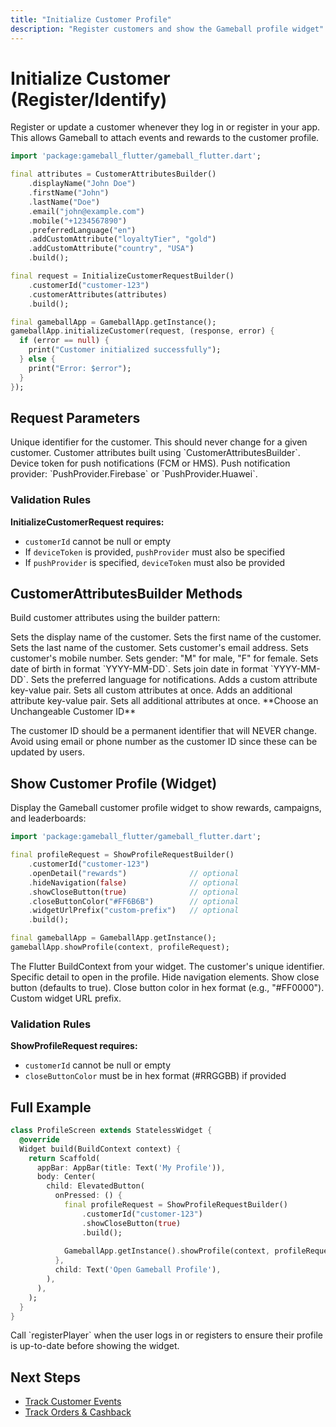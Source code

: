 ```yaml
---
title: "Initialize Customer Profile"
description: "Register customers and show the Gameball profile widget"
---
```


# Initialize Customer (Register/Identify)

Register or update a customer whenever they log in or register in your app. This allows Gameball to attach events and rewards to the customer profile.

```dart
import 'package:gameball_flutter/gameball_flutter.dart';

final attributes = CustomerAttributesBuilder()
    .displayName("John Doe")
    .firstName("John")
    .lastName("Doe")
    .email("john@example.com")
    .mobile("+1234567890")
    .preferredLanguage("en")
    .addCustomAttribute("loyaltyTier", "gold")
    .addCustomAttribute("country", "USA")
    .build();

final request = InitializeCustomerRequestBuilder()
    .customerId("customer-123")
    .customerAttributes(attributes)
    .build();

final gameballApp = GameballApp.getInstance();
gameballApp.initializeCustomer(request, (response, error) {
  if (error == null) {
    print("Customer initialized successfully");
  } else {
    print("Error: $error");
  }
});
```

## Request Parameters

<ParamField body="customerId" type="string" required>
Unique identifier for the customer. This should never change for a given customer.
</ParamField>

<ParamField body="customerAttributes" type="CustomerAttributes">
Customer attributes built using `CustomerAttributesBuilder`.
</ParamField>

<ParamField body="deviceToken" type="string">
Device token for push notifications (FCM or HMS).
</ParamField>

<ParamField body="pushProvider" type="PushProvider">
Push notification provider: `PushProvider.Firebase` or `PushProvider.Huawei`.
</ParamField>

### Validation Rules

**InitializeCustomerRequest requires:**
- `customerId` cannot be null or empty
- If `deviceToken` is provided, `pushProvider` must also be specified
- If `pushProvider` is specified, `deviceToken` must also be provided

## CustomerAttributesBuilder Methods

Build customer attributes using the builder pattern:

<Expandable title="CustomerAttributes Builder Methods">
  <ParamField body="displayName(String)" type="method">
  Sets the display name of the customer.
  </ParamField>
  
  <ParamField body="firstName(String)" type="method">
  Sets the first name of the customer.
  </ParamField>
  
  <ParamField body="lastName(String)" type="method">
  Sets the last name of the customer.
  </ParamField>
  
  <ParamField body="email(String)" type="method">
  Sets customer's email address.
  </ParamField>
  
  <ParamField body="mobile(String)" type="method">
  Sets customer's mobile number.
  </ParamField>
  
  <ParamField body="gender(String)" type="method">
  Sets gender: "M" for male, "F" for female.
  </ParamField>
  
  <ParamField body="dateOfBirth(String)" type="method">
  Sets date of birth in format `YYYY-MM-DD`.
  </ParamField>
  
  <ParamField body="joinDate(String)" type="method">
  Sets join date in format `YYYY-MM-DD`.
  </ParamField>
  
  <ParamField body="preferredLanguage(String)" type="method">
  Sets the preferred language for notifications.
  </ParamField>
  
  <ParamField body="addCustomAttribute(String, String)" type="method">
  Adds a custom attribute key-value pair.
  </ParamField>
  
  <ParamField body="customAttributes(Map)" type="method">
  Sets all custom attributes at once.
  </ParamField>
  
  <ParamField body="addAdditionalAttribute(String, String)" type="method">
  Adds an additional attribute key-value pair.
  </ParamField>
  
  <ParamField body="additionalAttributes(Map)" type="method">
  Sets all additional attributes at once.
  </ParamField>
</Expandable>

<Warning>
**Choose an Unchangeable Customer ID**

The customer ID should be a permanent identifier that will NEVER change. Avoid using email or phone number as the customer ID since these can be updated by users.
</Warning>

## Show Customer Profile (Widget)

Display the Gameball customer profile widget to show rewards, campaigns, and leaderboards:

```dart
import 'package:gameball_flutter/gameball_flutter.dart';

final profileRequest = ShowProfileRequestBuilder()
    .customerId("customer-123")
    .openDetail("rewards")              // optional
    .hideNavigation(false)              // optional
    .showCloseButton(true)              // optional
    .closeButtonColor("#FF6B6B")        // optional
    .widgetUrlPrefix("custom-prefix")   // optional
    .build();

final gameballApp = GameballApp.getInstance();
gameballApp.showProfile(context, profileRequest);
```

<ParamField body="context" type="BuildContext" required>
The Flutter BuildContext from your widget.
</ParamField>

<ParamField body="customerId" type="string" required>
The customer's unique identifier.
</ParamField>

<ParamField body="openDetail" type="string">
Specific detail to open in the profile.
</ParamField>

<ParamField body="hideNavigation" type="bool">
Hide navigation elements.
</ParamField>

<ParamField body="showCloseButton" type="bool">
Show close button (defaults to true).
</ParamField>

<ParamField body="closeButtonColor" type="string">
Close button color in hex format (e.g., "#FF0000").
</ParamField>

<ParamField body="widgetUrlPrefix" type="string">
Custom widget URL prefix.
</ParamField>

### Validation Rules

**ShowProfileRequest requires:**
- `customerId` cannot be null or empty
- `closeButtonColor` must be in hex format (#RRGGBB) if provided

## Full Example

```dart
class ProfileScreen extends StatelessWidget {
  @override
  Widget build(BuildContext context) {
    return Scaffold(
      appBar: AppBar(title: Text('My Profile')),
      body: Center(
        child: ElevatedButton(
          onPressed: () {
            final profileRequest = ShowProfileRequestBuilder()
                .customerId("customer-123")
                .showCloseButton(true)
                .build();
                
            GameballApp.getInstance().showProfile(context, profileRequest);
          },
          child: Text('Open Gameball Profile'),
        ),
      ),
    );
  }
}
```

<Tip>
Call `registerPlayer` when the user logs in or registers to ensure their profile is up-to-date before showing the widget.
</Tip>

## Next Steps

- [Track Customer Events](/installation-guide/flutter-v3/track-events)
- [Track Orders & Cashback](/installation-guide/flutter-v3/track-orders)

